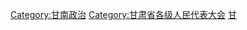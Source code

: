 [[Category:甘南政治|Category:甘南政治]]
[[Category:甘肃省各级人民代表大会|Category:甘肃省各级人民代表大会]]
[[Category:自治州人民代表大会|甘]]